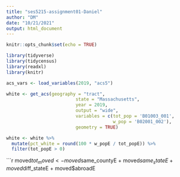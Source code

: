 ```yaml
---
title: "ses5215-assignment01-Daniel"
author: "DM"
date: "10/21/2021"
output: html_document
---
```


```r
knitr::opts_chunk$set(echo = TRUE)
```

```r
library(tidyverse)
library(tidycensus)
library(readxl)
library(knitr)
```

```r
acs_vars <- load_variables(2019, "acs5")
```

```r
white <- get_acs(geography = "tract",
                          state = "Massachusetts",
                          year = 2019,
                          output = "wide",
                          variables = c(tot_pop = 'B01003_001',
                                        w_pop = 'B02001_002'),
                          geometry = TRUE)

white <- white %>%
  mutate(pct_white = round(100 * w_popE / tot_popE)) %>%
  filter(tot_popE > 0)
```

```r

moved$tot_moved <- moved$same_countyE + moved$same_stateE + moved$diff_stateE + moved$abroadE
  